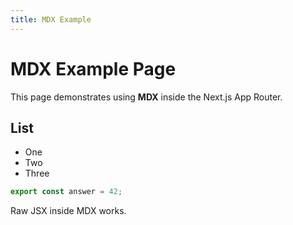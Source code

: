 ```yaml
---
title: MDX Example
---
```


# MDX Example Page

This page demonstrates using **MDX** inside the Next.js App Router.

## List

- One
- Two
- Three

```ts
export const answer = 42;
```

<div className="p-4 border rounded">Raw JSX inside MDX works.</div>
